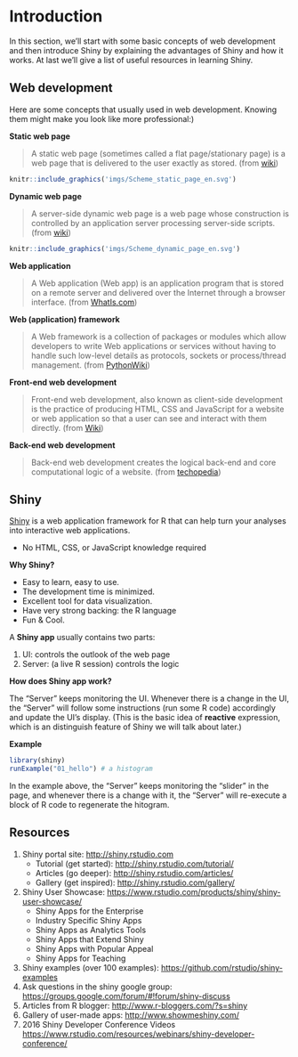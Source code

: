 # Introduction {#intro}

In this section, we'll start with some basic concepts of web development and then introduce Shiny by explaining the advantages of Shiny and how it works. At last we'll give a list of useful resources in learning Shiny.

## Web development

Here are some concepts that usually used in web development. Knowing them might make you look like more professional:)

**Static web page**

> A static web page (sometimes called a flat page/stationary page) is a web page that is delivered to the user exactly as stored. (from [wiki](https://en.wikipedia.org/wiki/Static_web_page))

```r
knitr::include_graphics('imgs/Scheme_static_page_en.svg')
```

**Dynamic web page**

> A server-side dynamic web page is a web page whose construction is controlled by an application server processing server-side scripts. (from [wiki](https://en.wikipedia.org/wiki/Dynamic_web_page))

```r
knitr::include_graphics('imgs/Scheme_dynamic_page_en.svg')
```

**Web application** 

> A Web application (Web app) is an application program that is stored on a remote server and delivered over the Internet through a browser interface. (from [WhatIs.com](searchsoftwarequality.techtarget.com/definition/Web-application-Web-app))


**Web (application) framework** 

> A Web framework is a collection of packages or modules which allow developers to write Web applications or services without having to handle such low-level details as protocols, sockets or process/thread management. (from [PythonWiki](https://wiki.python.org/moin/WebFrameworks))

**Front-end web development** 

> Front-end web development, also known as client-side development is the practice of producing HTML, CSS and JavaScript for a website or web application so that a user can see and interact with them directly. (from [Wiki](https://en.wikipedia.org/wiki/Front-end_web_development))

**Back-end web development** 

> Back-end web development creates the logical back-end and core computational logic of a website. (from [techopedia](https://www.techopedia.com/definition/29568/back-end-developer))

## Shiny

[Shiny](http://shiny.rstudio.com/)  is a web application framework for R that can help turn your analyses into interactive web applications.

- No HTML, CSS, or JavaScript knowledge required

**Why Shiny?**

- Easy to learn, easy to use.
- The development time is minimized.
- Excellent tool for data visualization.
- Have very strong backing: the R language
- Fun & Cool.

A **Shiny app** usually contains two parts:

1. UI: controls the outlook of the web page
2. Server: (a live R session) controls the logic

**How does Shiny app work?**

The "Server" keeps monitoring the UI. Whenever there is a change in the UI, the "Server" will follow some instructions (run some R code) accordingly and update the UI's display. (This is the basic idea of **reactive** expression, which is an distinguish feature of Shiny we will talk about later.)

**Example**

```r
library(shiny)
runExample("01_hello") # a histogram
```

In the example above, the "Server" keeps monitoring the "slider" in the page, and whenever there is a change with it, the "Server" will re-execute a block of R code to regenerate the hitogram.

## Resources

1. Shiny portal site: <http://shiny.rstudio.com>
    - Tutorial (get started): <http://shiny.rstudio.com/tutorial/>
    - Articles (go deeper): <http://shiny.rstudio.com/articles/>
    - Gallery (get inspired): <http://shiny.rstudio.com/gallery/>
2. Shiny User Showcase: <https://www.rstudio.com/products/shiny/shiny-user-showcase/>
    - Shiny Apps for the Enterprise
    - Industry Specific Shiny Apps
    - Shiny Apps as Analytics Tools
    - Shiny Apps that Extend Shiny
    - Shiny Apps with Popular Appeal
    - Shiny Apps for Teaching
3. Shiny examples (over 100 examples): <https://github.com/rstudio/shiny-examples>
4. Ask questions in the shiny google group: <https://groups.google.com/forum/#!forum/shiny-discuss>
5. Articles from R blogger: <http://www.r-bloggers.com/?s=shiny>
6. Gallery of user-made apps: <http://www.showmeshiny.com/>
7. 2016 Shiny Developer Conference Videos <https://www.rstudio.com/resources/webinars/shiny-developer-conference/>

